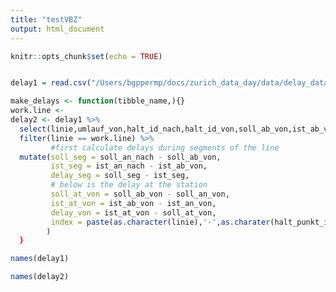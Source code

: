 ```yaml
---
title: "testVBZ"
output: html_document
---
```


```r
knitr::opts_chunk$set(echo = TRUE)
```


```r

```


```r
delay1 = read.csv("/Users/bgppermp/docs/zurich_data_day/data/delay_data/fahrzeitensollist2015092020150926.csv")
```

```r
make_delays <- function(tibble_name,){}
work.line <- 
delay2 <- delay1 %>% 
  select(linie,umlauf_von,halt_id_nach,halt_id_von,soll_ab_von,ist_ab_von,soll_an_nach,ist_an_nach1) #%>% 
  filter(linie == work.line) %>%
         #first calculate delays during segments of the line
  mutate(soll_seg = soll_an_nach - soll_ab_von,
         ist_seg = ist_an_nach - ist_ab_von,
         delay_seg = soll_seg - ist_seg,
         # below is the delay at the station
         soll_at_von = soll_ab_von - soll_an_von,
         ist_at_von = ist_ab_von - ist_an_von,
         delay_von = ist_at_von - soll_at_von,
         index = paste(as.character(linie),'-',as.charater(halt_punkt_id_von),'-',as.character(halt_punkt_id_nach))
        )
  }
```

```r
names(delay1)
```
```r
names(delay2)
```
```r

```


















